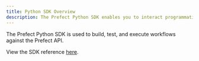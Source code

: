 ```yaml
---
title: Python SDK Overview
description: The Prefect Python SDK enables you to interact programmatically with Prefect's API
---
```


The Prefect Python SDK is used to build, test, and execute workflows against the Prefect API.

View the SDK reference [here](https://reference.prefect.io).
